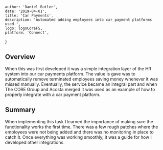 
    author: 'Daniel Butler',
    date: '2019-04-01',
    title: 'Car Payments',
    description: 'Automated adding employees into car payment platforms used.',
    logo: logoCoreFS,
    platform: 'Connect',
}


## Overview
When this was first developed it was a simple integration layer of the HR system into our car payments platform.
The value is gave was to automatically remove terminated employees saving money whenever it was missed manually.
Eventually, the service became an integral part and when The CORE Group and Acosta merged it was used as an example of how to properly integrate with a car payment platform.

## Summary
When implementing this task I learned the importance of making sure the functionality works the first time.
There was a few rough patches where the employees were not being added and there was no monitoring in place to catch it.
Once everything was working smoothly, it was a guide for how I developed other integrations.
